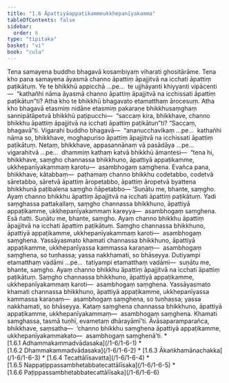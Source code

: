 ```yaml
---
title: "1.6 Āpattiyāappaṭikammeukkhepanīyakamma"
tableOfContents: false
sidebar:
  order: 6
type: "tipitaka"
basket: "vi"
book: "cula"
---
```



<DynamicBreadcrumb />

<Division number="56" book="cula">

<Paragraph number="260" book="cula">
Tena samayena buddho bhagavā kosambiyaṃ viharati ghositārāme. Tena kho pana samayena āyasmā channo āpattiṃ āpajjitvā na icchati āpattiṃ paṭikātuṃ. Ye te bhikkhū appicchā …pe…  te ujjhāyanti khiyyanti vipācenti—  “kathañhi nāma āyasmā channo āpattiṃ āpajjitvā na icchissati āpattiṃ paṭikātun”ti? Atha kho te bhikkhū bhagavato etamatthaṃ ārocesuṃ.


</Paragraph>

<Paragraph number="261" book="cula">
Atha kho bhagavā etasmiṃ nidāne etasmiṃ pakaraṇe bhikkhusaṃghaṃ sannipātāpetvā bhikkhū paṭipucchi—  “saccaṃ kira, bhikkhave, channo bhikkhu āpattiṃ āpajjitvā na icchati āpattiṃ paṭikātun”ti? “Saccaṃ, bhagavā”ti. Vigarahi buddho bhagavā—  “ananucchavikaṃ …pe…  kathañhi nāma so, bhikkhave, moghapuriso āpattiṃ āpajjitvā na icchissati āpattiṃ paṭikātuṃ. Netaṃ, bhikkhave, appasannānaṃ vā pasādāya …pe…  vigarahitvā …pe…  dhammiṃ kathaṃ katvā bhikkhū āmantesi—  “tena hi, bhikkhave, saṃgho channassa bhikkhuno, āpattiyā appaṭikamme, ukkhepanīyakammaṃ karotu—  asambhogaṃ saṃghena. Evañca pana, bhikkhave, kātabbaṃ—  paṭhamaṃ channo bhikkhu codetabbo, codetvā sāretabbo, sāretvā āpattiṃ āropetabbo, āpattiṃ āropetvā byattena bhikkhunā paṭibalena saṃgho ñāpetabbo—


</Paragraph>

<Paragraph number="262" book="cula">
‘Suṇātu me, bhante, saṃgho. Ayaṃ channo bhikkhu āpattiṃ āpajjitvā na icchati āpattiṃ paṭikātuṃ. Yadi saṃghassa pattakallaṃ, saṃgho channassa bhikkhuno, āpattiyā appaṭikamme, ukkhepanīyakammaṃ kareyya—  asambhogaṃ saṃghena. Esā ñatti.


</Paragraph>

<Paragraph number="263" book="cula">
Suṇātu me, bhante, saṃgho. Ayaṃ channo bhikkhu āpattiṃ āpajjitvā na icchati āpattiṃ paṭikātuṃ. Saṃgho channassa bhikkhuno, āpattiyā appaṭikamme, ukkhepanīyakammaṃ karoti—  asambhogaṃ saṃghena. Yassāyasmato khamati channassa bhikkhuno, āpattiyā appaṭikamme, ukkhepanīyassa kammassa karaṇaṃ—  asambhogaṃ saṃghena, so tuṇhassa; yassa nakkhamati, so bhāseyya.


</Paragraph>

<Paragraph number="264" book="cula">
Dutiyampi etamatthaṃ vadāmi …pe…  tatiyampi etamatthaṃ vadāmi—  suṇātu me, bhante, saṃgho. Ayaṃ channo bhikkhu āpattiṃ āpajjitvā na icchati āpattiṃ paṭikātuṃ. Saṃgho channassa bhikkhuno, āpattiyā appaṭikamme, ukkhepanīyakammaṃ karoti—  asambhogaṃ saṃghena. Yassāyasmato khamati channassa bhikkhuno, āpattiyā appaṭikamme, ukkhepanīyassa kammassa karaṇaṃ—  asambhogaṃ saṃghena, so tuṇhassa; yassa nakkhamati, so bhāseyya.


</Paragraph>

<Paragraph number="265" book="cula">
Kataṃ saṃghena channassa bhikkhuno, āpattiyā appaṭikamme, ukkhepanīyakammaṃ—  asambhogaṃ saṃghena. Khamati saṃghassa, tasmā tuṇhī, evametaṃ dhārayāmī’ti.


</Paragraph>

<Paragraph number="266" book="cula">
Āvāsaparamparañca, bhikkhave, saṃsatha—  ‘channo bhikkhu saṃghena āpattiyā appaṭikamme, ukkhepanīyakammakato—  asambhogaṃ saṃghenā’ti.

</Paragraph>
</Division>

<TableOfContents book="cula" section="1.6">
* [1.6.1 Adhammakammadvādasaka](/1-6/1-6-1)
* [1.6.2 Dhammakammadvādasaka](/1-6/1-6-2)
* [1.6.3 Ākaṅkhamānachakka](/1-6/1-6-3)
* [1.6.4 Tecattālīsavatta](/1-6/1-6-4)
* [1.6.5 Nappaṭippassambhetabbatecattālīsaka](/1-6/1-6-5)
* [1.6.6 Paṭippassambhetabbatecattālīsaka](/1-6/1-6-6)
</TableOfContents>